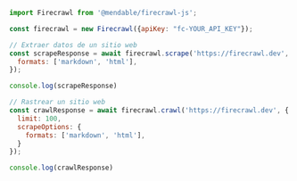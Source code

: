 ```js Node
import Firecrawl from '@mendable/firecrawl-js';

const firecrawl = new Firecrawl({apiKey: "fc-YOUR_API_KEY"});

// Extraer datos de un sitio web
const scrapeResponse = await firecrawl.scrape('https://firecrawl.dev', {
  formats: ['markdown', 'html'],
});

console.log(scrapeResponse)

// Rastrear un sitio web
const crawlResponse = await firecrawl.crawl('https://firecrawl.dev', {
  limit: 100,
  scrapeOptions: {
    formats: ['markdown', 'html'],
  }
});

console.log(crawlResponse)
```
